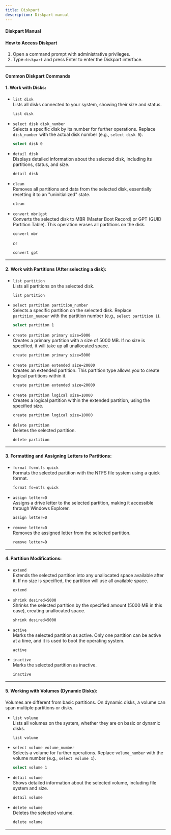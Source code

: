 ```yaml
---
title: Diskpart
description: Diskpart manual
---
```

#### Diskpart Manual

#### How to Access Diskpart

1. Open a command prompt with administrative privileges.
2. Type `diskpart` and press Enter to enter the Diskpart interface.

---

#### Common Diskpart Commands

#### 1. Work with Disks:

- `list disk`  
  Lists all disks connected to your system, showing their size and status.
  
  ```sh
  list disk
  ```

- `select disk disk_number`  
  Selects a specific disk by its number for further operations. Replace `disk_number` with the actual disk number (e.g., `select disk 0`).
  
  ```sh
  select disk 0
  ```

- `detail disk`  
  Displays detailed information about the selected disk, including its partitions, status, and size.
  
  ```sh
  detail disk
  ```

- `clean`  
  Removes all partitions and data from the selected disk, essentially resetting it to an "uninitialized" state.
  
  ```sh
  clean
  ```

- `convert mbr|gpt`  
  Converts the selected disk to MBR (Master Boot Record) or GPT (GUID Partition Table). This operation erases all partitions on the disk.
  
  ```sh
  convert mbr
  ```
  or
   ```sh
  convert gpt
  ```

---

#### 2. Work with Partitions (After selecting a disk):

- `list partition`  
  Lists all partitions on the selected disk.
  
  ```sh
  list partition
  ```

- `select partition partition_number`  
  Selects a specific partition on the selected disk. Replace `partition_number` with the partition number (e.g., `select partition 1`).
  
  ```sh
  select partition 1
  ```

- `create partition primary size=5000`  
  Creates a primary partition with a size of 5000 MB. If no size is specified, it will take up all unallocated space.
  
  ```sh
  create partition primary size=5000
  ```

- `create partition extended size=20000`  
  Creates an extended partition. This partition type allows you to create logical partitions within it.
  
  ```sh
  create partition extended size=20000
  ```

- `create partition logical size=10000`  
  Creates a logical partition within the extended partition, using the specified size.
  
  ```sh
  create partition logical size=10000
  ```

- `delete partition`  
  Deletes the selected partition.
  
  ```sh
  delete partition
  ```

---

#### 3. Formatting and Assigning Letters to Partitions:

- `format fs=ntfs quick`  
  Formats the selected partition with the NTFS file system using a quick format.
  
  ```sh
  format fs=ntfs quick
  ```

- `assign letter=D`  
  Assigns a drive letter to the selected partition, making it accessible through Windows Explorer.
  
  ```sh
  assign letter=D
  ```

- `remove letter=D`  
  Removes the assigned letter from the selected partition.
  
  ```sh
  remove letter=D
  ```

---

#### 4. Partition Modifications:

- `extend`  
  Extends the selected partition into any unallocated space available after it. If no size is specified, the partition will use all available space.
  
  ```sh
  extend
  ```

- `shrink desired=5000`  
  Shrinks the selected partition by the specified amount (5000 MB in this case), creating unallocated space.
  
  ```sh
  shrink desired=5000
  ```

- `active`  
  Marks the selected partition as active. Only one partition can be active at a time, and it is used to boot the operating system.
  
  ```sh
  active
  ```

- `inactive`  
  Marks the selected partition as inactive.
  
  ```sh
  inactive
  ```

---

#### 5. Working with Volumes (Dynamic Disks):

Volumes are different from basic partitions. On dynamic disks, a volume can span multiple partitions or disks.

- `list volume`  
  Lists all volumes on the system, whether they are on basic or dynamic disks.
  
  ```sh
  list volume
  ```

- `select volume volume_number`  
  Selects a volume for further operations. Replace `volume_number` with the volume number (e.g., `select volume 1`).
  
  ```sh
  select volume 1
  ```

- `detail volume`  
  Shows detailed information about the selected volume, including file system and size.
  
  ```sh
  detail volume
  ```

- `delete volume`  
  Deletes the selected volume.
  
  ```sh
  delete volume
  ```
---

